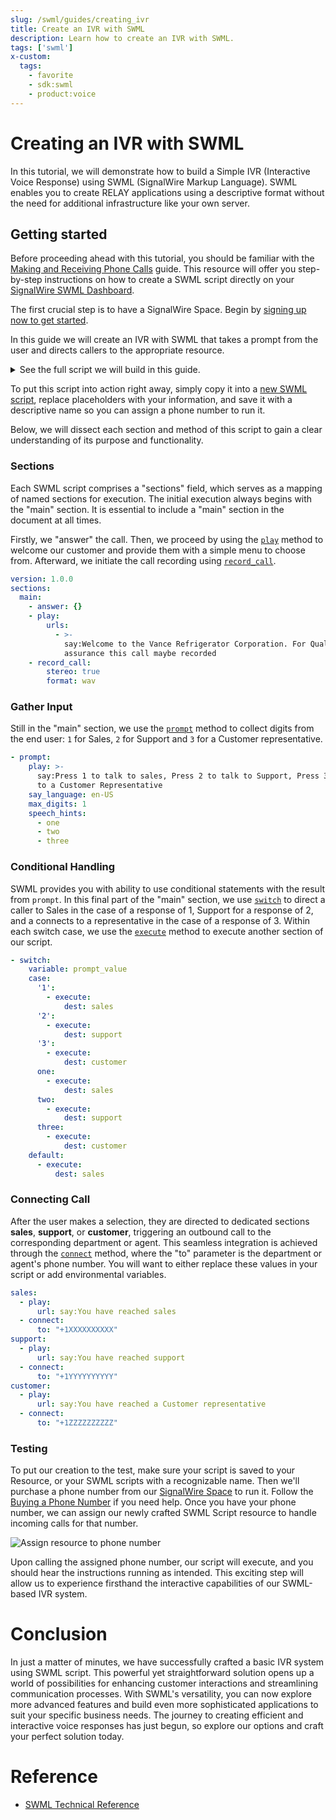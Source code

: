 ```yaml
---
slug: /swml/guides/creating_ivr
title: Create an IVR with SWML
description: Learn how to create an IVR with SWML.
tags: ['swml']
x-custom:
  tags:
    - favorite
    - sdk:swml
    - product:voice
---
```


# Creating an IVR with SWML

In this tutorial, we will demonstrate how to build a Simple IVR (Interactive Voice Response) using SWML (SignalWire Markup Language). 
SWML enables you to create RELAY applications using a descriptive format without the need for additional infrastructure like your own server.

## Getting started

Before proceeding ahead with this tutorial, you should be familiar with the [Making and Receiving Phone Calls](/voice/getting-started/making-and-receiving-phone-calls#swml) guide. 
This resource will offer you step-by-step instructions on how to create a SWML script directly on your [SignalWire SWML Dashboard](https://my.signalwire.com?page=relay-bins).

The first crucial step is to have a SignalWire Space. Begin by [signing up now to get started](https://signalwire.com/signups/new).

In this guide we will create an IVR with SWML that takes a prompt from the user and directs callers to the appropriate resource.

<details>
<summary>See the full script we will build in this guide.</summary>

```yaml andJson
version: 1.0.0
sections:
  main:
    - answer: {}
    - play:
        urls:
          - >-
            say:Welcome to the Vance Refrigerator Corporation. For Quality
            assurance this call maybe recorded
    - record_call:
        stereo: true
        format: wav
    - prompt:
        play: >-
          say:Press 1 to talk to sales, Press 2 to talk to Support, Press 3 to
          talk to a Customer Representative
        say_language: en-US
        max_digits: 1
        speech_hints:
          - one
          - two
          - three
    - switch:
        variable: prompt_value
        case:
          '1':
            - execute:
                dest: sales
          '2':
            - execute:
                dest: support
          '3':
            - execute:
                dest: customer
          one:
            - execute:
                dest: sales
          two:
            - execute:
                dest: support
          three:
            - execute:
                dest: customer
        default:
          - execute:
              dest: sales
  sales:
    - play:
        url: 'say:You have reached sales'
    - connect:
        to: +1XXXXXXXXXX
  support:
    - play:
        url: 'say:You have reached support'
    - connect:
        to: +1YYYYYYYYYY
  customer:
    - play:
        url: 'say:You have reached a Customer representative'
    - connect:
        to: +1ZZZZZZZZZZ
```



</details>


To put this script into action right away, simply copy it into a [new SWML script](https://my.signalwire.com?page=relay-bins/new), 
replace placeholders with your information, and save it with a descriptive name so you can assign a phone number to run it.

Below, we will dissect each section and method of this script to gain a clear understanding of its purpose and functionality.

### Sections

Each SWML script comprises a "sections" field, which serves as a mapping of named sections for execution. 
The initial execution always begins with the "main" section. 
It is essential to include a "main" section in the document at all times.

Firstly, we "answer" the call. 
Then, we proceed by using the [`play`](/swml/methods/play) method to welcome our customer and provide them with a simple menu to choose from. 
Afterward, we initiate the call recording using [`record_call`](/swml/methods/record_call).

```yaml andJson
version: 1.0.0
sections:
  main:
    - answer: {}
    - play:
        urls:
          - >-
            say:Welcome to the Vance Refrigerator Corporation. For Quality
            assurance this call maybe recorded
    - record_call:
        stereo: true
        format: wav
```

### Gather Input

Still in the "main" section, we use the [`prompt`](/swml/methods/prompt) method to collect digits from the end user: 
`1` for Sales, `2` for Support and `3` for a Customer representative.

```yaml andJson
- prompt:
    play: >-
      say:Press 1 to talk to sales, Press 2 to talk to Support, Press 3 to talk
      to a Customer Representative
    say_language: en-US
    max_digits: 1
    speech_hints:
      - one
      - two
      - three
```

### Conditional Handling

SWML provides you with ability to use conditional statements with the result from `prompt`. 
In this final part of the "main" section, we use [`switch`](/swml/methods/switch) to direct a caller to Sales in the case of a response of 1, Support for a response of 2, and a connects to a representative in the case of a response of 3. 
Within each switch case, we use the [`execute`](/swml/methods/execute) method to execute another section of our script.

```yaml andJson
- switch:
    variable: prompt_value
    case:
      '1':
        - execute:
            dest: sales
      '2':
        - execute:
            dest: support
      '3':
        - execute:
            dest: customer
      one:
        - execute:
            dest: sales
      two:
        - execute:
            dest: support
      three:
        - execute:
            dest: customer
    default:
      - execute:
          dest: sales
```

### Connecting Call

After the user makes a selection, they are directed to dedicated sections **sales**, **support**, or **customer**, triggering an outbound call to the corresponding department or agent. 
This seamless integration is achieved through the [`connect`](/swml/methods/connect) method, where the "to" parameter is the department or agent's phone number. 
You will want to either replace these values in your script or add environmental variables.

```yaml andJson
sales:
  - play:
      url: say:You have reached sales
  - connect:
      to: "+1XXXXXXXXXX"
support:
  - play:
      url: say:You have reached support
  - connect:
      to: "+1YYYYYYYYYY"
customer:
  - play:
      url: say:You have reached a Customer representative
  - connect:
      to: "+1ZZZZZZZZZZ"
```

### Testing

To put our creation to the test, make sure your script is saved to your Resource, or your SWML scripts with a recognizable name. 
Then we'll purchase a phone number from our [SignalWire Space](https://my.signalwire.com?page=phone_numbers/new) to run it. 
Follow the [Buying a Phone Number](/platform/phone-numbers/getting-started/buying-a-phone-number) if you need help.
Once you have your phone number, we can assign our newly crafted SWML Script resource to handle incoming calls for that number.

![Assign resource to phone number](@image/dashboard/phone-numbers/assign-resource-voice.png)

Upon calling the assigned phone number, our script will execute, and you should hear the instructions running as intended. 
This exciting step will allow us to experience firsthand the interactive capabilities of our SWML-based IVR system.

# Conclusion

In just a matter of minutes, we have successfully crafted a basic IVR system using SWML script. 
This powerful yet straightforward solution opens up a world of possibilities for enhancing customer interactions and streamlining communication processes. 
With SWML's versatility, you can now explore more advanced features and build even more sophisticated applications to suit your specific business needs. 
The journey to creating efficient and interactive voice responses has just begun, so explore our options and craft your perfect solution today.

# Reference

- [SWML Technical Reference](/swml)
